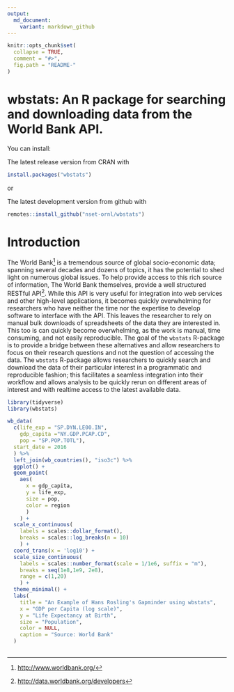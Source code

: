 ```yaml
---
output:
  md_document:
    variant: markdown_github
---
```


<!-- README.md is generated from README.Rmd. Please edit that file -->

```r
knitr::opts_chunk$set(
  collapse = TRUE,
  comment = "#>",
  fig.path = "README-"
)
```

# wbstats: An R package for searching and downloading data from the World Bank API.

You can install:

The latest release version from CRAN with
```r
install.packages("wbstats")
```

or

The latest development version from github with
```r
remotes::install_github("nset-ornl/wbstats")
```

# Introduction

The World Bank^[<http://www.worldbank.org/>] is a tremendous source of global socio-economic data; spanning several decades and dozens of topics, it has the potential to shed light on numerous global issues. To help provide access to this rich source of information, The World Bank themselves, provide a well structured RESTful API^[<http://data.worldbank.org/developers>]. While this API is very useful for integration into web services and other high-level applications, it becomes quickly overwhelming for researchers who have neither the time nor the expertise to develop software to interface with the API. This leaves the researcher to rely on manual bulk downloads of spreadsheets of the data they are interested in. This too is can quickly become overwhelming, as the work is manual, time consuming, and not easily reproducible. The goal of the `wbstats` R-package is to provide a bridge between these alternatives and allow researchers to focus on their research questions and not the question of accessing the data. The `wbstats` R-package allows researchers to quickly search and download the data of their particular interest in a programmatic and reproducible fashion; this facilitates a seamless integration into their workflow and allows analysis to be quickly rerun on different areas of interest and with realtime access to the latest available data.

```r
library(tidyverse)
library(wbstats)

wb_data(
  c(life_exp = "SP.DYN.LE00.IN", 
    gdp_capita ="NY.GDP.PCAP.CD", 
    pop = "SP.POP.TOTL"), 
  start_date = 2016
  ) %>%
  left_join(wb_countries(), "iso3c") %>%
  ggplot() +
  geom_point(
    aes(
      x = gdp_capita, 
      y = life_exp, 
      size = pop, 
      color = region
      )
    ) +
  scale_x_continuous(
    labels = scales::dollar_format(),
    breaks = scales::log_breaks(n = 10)
    ) +
  coord_trans(x = 'log10') +
  scale_size_continuous(
    labels = scales::number_format(scale = 1/1e6, suffix = "m"),
    breaks = seq(1e8,1e9, 2e8),
    range = c(1,20)
    ) +
  theme_minimal() +
  labs(
    title = "An Example of Hans Rosling's Gapminder using wbstats",
    x = "GDP per Capita (log scale)",
    y = "Life Expectancy at Birth",
    size = "Population",
    color = NULL,
    caption = "Source: World Bank"
  ) 
    
```
